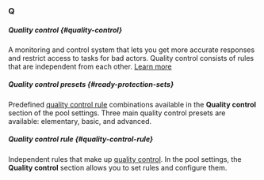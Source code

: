 ### Q

##### Quality control {#quality-control}

A monitoring and control system that lets you get more accurate responses and restrict access to tasks for bad actors. Quality control consists of rules that are independent from each other. [Learn more](/docs-new/guide/control)

##### Quality control presets {#ready-protection-sets}

Predefined [quality control rule](#quality-control-rule) combinations available in the **Quality control** section of the pool settings. Three main quality control presets are available: elementary, basic, and advanced.

##### Quality control rule {#quality-control-rule}

Independent rules that make up [quality control](#quality-control). In the pool settings, the **Quality control** section allows you to set rules and configure them.
